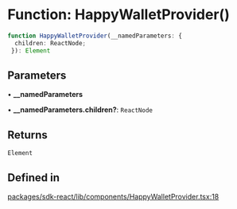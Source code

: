 # Function: HappyWalletProvider()

```ts
function HappyWalletProvider(__namedParameters: {
  children: ReactNode;
 }): Element
```

## Parameters

• **\_\_namedParameters**

• **\_\_namedParameters.children?**: `ReactNode`

## Returns

`Element`

## Defined in

[packages/sdk-react/lib/components/HappyWalletProvider.tsx:18](https://github.com/HappyChainDevs/happychain/blob/2284efc6e7d6f65c0d05b82bd5dde85924c824dc/packages/sdk-react/lib/components/HappyWalletProvider.tsx#L18)
